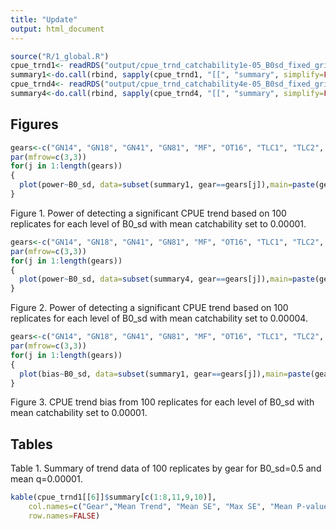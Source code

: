 ```yaml
---
title: "Update"
output: html_document
---
```


<!--
rmarkdown::render("update.Rmd")
-->


```r
source("R/1_global.R")
cpue_trnd1<- readRDS("output/cpue_trnd_catchability1e-05_B0sd_fixed_grid.Rds")
summary1<-do.call(rbind, sapply(cpue_trnd1, "[[", "summary", simplify=FALSE))
cpue_trnd4<- readRDS("output/cpue_trnd_catchability4e-05_B0sd_fixed_grid.Rds")
summary4<-do.call(rbind, sapply(cpue_trnd4, "[[", "summary", simplify=FALSE))
``` 


## Figures
```r
gears<-c("GN14", "GN18", "GN41", "GN81", "MF", "OT16", "TLC1", "TLC2", "TN")
par(mfrow=c(3,3))
for(j in 1:length(gears))
{
  plot(power~B0_sd, data=subset(summary1, gear==gears[j]),main=paste(gears[j]), ylim=c(0,1.2))
}
```

Figure 1. Power of detecting a significant CPUE trend based on 100 replicates for each level of B0_sd with mean catchability set to 0.00001. 

```r
gears<-c("GN14", "GN18", "GN41", "GN81", "MF", "OT16", "TLC1", "TLC2", "TN")
par(mfrow=c(3,3))
for(j in 1:length(gears))
{
  plot(power~B0_sd, data=subset(summary4, gear==gears[j]),main=paste(gears[j]), ylim=c(0,1.2))
}
```

Figure 2. Power of detecting a significant CPUE trend based on 100 replicates for each level of B0_sd with mean catchability set to 0.00004. 

```r
gears<-c("GN14", "GN18", "GN41", "GN81", "MF", "OT16", "TLC1", "TLC2", "TN")
par(mfrow=c(3,3))
for(j in 1:length(gears))
{
  plot(bias~B0_sd, data=subset(summary1, gear==gears[j]),main=paste(gears[j]))
}
```

Figure 3. CPUE trend bias from 100 replicates for each level of B0_sd with mean catchability set to 0.00001. 



## Tables

Table 1. Summary of trend data of 100 replicates by gear for B0_sd=0.5 and mean q=0.00001.

```r
kable(cpue_trnd1[[6]]$summary[c(1:8,11,9,10)],
    col.names=c("Gear","Mean Trend", "Mean SE", "Max SE", "Mean P-value","Max P-value", "Mean Flag Count", "Power", "Bias", "Mean q", "B0 SD"),
    row.names=FALSE)
   
```